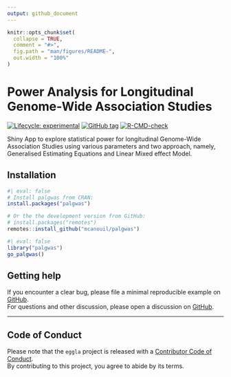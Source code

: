 ```yaml
---
output: github_document
---
```


<!-- README.md is generated from README.Rmd. Please edit that file -->

```r
knitr::opts_chunk$set(
  collapse = TRUE,
  comment = "#>",
  fig.path = "man/figures/README-",
  out.width = "100%"
)
```

# Power Analysis for Longitudinal Genome-Wide Association Studies

<!-- badges: start -->
[![Lifecycle: experimental](https://img.shields.io/badge/lifecycle-experimental-orange.svg)](https://lifecycle.r-lib.org/articles/stages.html#experimental)
[![GitHub tag](https://img.shields.io/github/tag/mcanouil/palgwas.svg?label=latest tag&include_prereleases)](https://github.com/mcanouil/palgwas)
[![R-CMD-check](https://github.com/mcanouil/palgwas/actions/workflows/check-pak.yaml/badge.svg?branch=main)](https://github.com/mcanouil/palgwas/actions/workflows/check-pak.yaml)
<!-- badges: end -->

Shiny App to explore statistical power for longitudinal Genome-Wide Association Studies using various parameters and two approach, namely, Generalised Estimating Equations and Linear Mixed effect Model.

## Installation

```r
#| eval: false
# Install palgwas from CRAN:
install.packages("palgwas")

# Or the the development version from GitHub:
# install.packages("remotes")
remotes::install_github("mcanouil/palgwas")
```

```r
#| eval: false
library("palgwas")
go_palgwas()
```

## Getting help

If you encounter a clear bug, please file a minimal reproducible example on [GitHub](https://github.com/mcanouil/palgwas/issues).  
For questions and other discussion, please open a discussion on [GitHub](https://github.com/mcanouil/palgwas/discussions).

---

## Code of Conduct

Please note that the `eggla` project is released with a [Contributor Code of Conduct](https://contributor-covenant.org/version/2/0/CODE_OF_CONDUCT.html).  
By contributing to this project, you agree to abide by its terms.
